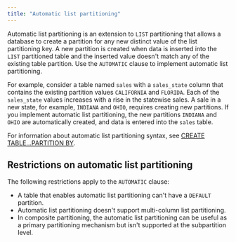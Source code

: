```yaml
---
title: "Automatic list partitioning"
---
```


<div id="automatic_list_partitioning" class="registered_link"></div>

Automatic list partitioning is an extension to `LIST` partitioning that allows a database to create a partition for any new distinct value of the list partitioning key. A new partition is created when data is inserted into the `LIST` partitioned table and the inserted value doesn't match any of the existing table partition. Use the `AUTOMATIC` clause to implement automatic list partitioning.

For example, consider a table named `sales` with a `sales_state` column that contains the existing partition values `CALIFORNIA` and `FLORIDA`. Each of the `sales_state` values increases with a rise in the statewise sales. A sale in a new state, for example, `INDIANA` and `OHIO`, requires creating new partitions. If you implement automatic list partitioning, the new partitions `INDIANA` and `OHIO` are automatically created, and data is entered into the `sales` table.

For information about automatic list partitioning syntax, see [CREATE TABLE...PARTITION BY](../04_partitioning_commands_compatible_with_oracle_databases/01_create_table_partition_by/#create_table_partition_by).

## Restrictions on automatic list partitioning

The following restrictions apply to the `AUTOMATIC` clause:

-   A table that enables automatic list partitioning can't have a `DEFAULT` partition.
-   Automatic list partitioning doesn't support multi-column list partitioning.
-   In composite partitioning, the automatic list partitioning can be useful as a primary partitioning mechanism but isn't supported at the subpartition level.
